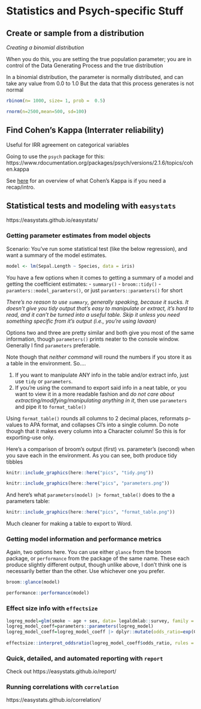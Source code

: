 # Statistics and Psych-specific Stuff


## Create or sample from a distribution

*Creating a binomial distribution*

When you do this, you are setting the true population parameter; you are in control of the Data Generating Process and the true distribution

In a binomial distribution, the parameter is normally distributed, and can take any value from 0.0 to 1.0
But the data that this process generates is not normal
```r
rbinom(n= 1000, size= 1, prob =  0.5)

rnorm(n=2500,mean=500, sd=100)
```


## Find Cohen's Kappa (Interrater reliability)

Useful for IRR agreement on categorical variables

Going to use the `psych` package for this:
https://www.rdocumentation.org/packages/psych/versions/2.1.6/topics/cohen.kappa

See [here](https://www.statisticshowto.com/cohens-kappa-statistic/) for an overview of what Cohen's Kappa is if you need a recap/intro.


## Statistical tests and modeling with `easystats`

https://easystats.github.io/easystats/

### Getting parameter estimates from model objects

Scenario: You've run some statistical test (like the below regression), and want a summary of the model estimates.
```r
model <- lm(Sepal.Length ~ Species, data = iris)
```

You have a few options when it comes to getting a summary of a model and getting the coefficient estimates:
- `summary()`
- `broom::tidy()`
- `paramters::model_paramters()`, or just `paramters::paramters()` for short

*There's no reason to use `summary`, generally speaking, because it sucks. It doesn't give you tidy output that's easy to manipulate or extract, it's hard to read, and it can't be turned into a useful table. Skip it unless you need something specific from it's output (i.e., you're using lavaan)*

Options two and three are pretty similar and both give you most of the same information, though `parameters()` prints neater to the console window. Generally I find `parameters` preferable.

Note though that *neither command* will round the numbers if you store it as a table in the environment. So....

1. If you want to manipulate ANY info in the table and/or extract info, just use `tidy` or `parameters`.
2. If you're using the command to export said info in a neat table, or you want to view it in a more readable fashion and *do not care about extracting/modifying/manipulating anything in it*, then use `parameters` and pipe it to `format_table()`

Using `format_table()` rounds all columns to 2 decimal places, reformats p-values to APA format, and collapses CI's into a single column. Do note though that it makes every column into a Character column! So this is for exporting-use only.

Here's a comparison of broom's output (first) vs. parameter's (second) when you save each in the environment. As you can see, both produce tidy tibbles

```r
knitr::include_graphics(here::here("pics", "tidy.png"))
```

```r
knitr::include_graphics(here::here("pics", "parameters.png"))
```
And here's what `parameters(model) |> format_table()` does to the a parameters table:

```r
knitr::include_graphics(here::here("pics", "format_table.png"))
```
Much cleaner for making a table to export to Word.


### Getting model information and performance metrics

Again, two options here. You can use either `glance` from the broom package, or `performance` from the package of the same name. These each produce slightly different output, though unlike above, I don't think one is necessarily better than the other. Use whichever one you prefer.

```r
broom::glance(model)
```

```r
performance::performance(model)
```


### Effect size info with `effectsize`

```r
logreg_model=glm(smoke ~ age + sex, data= legaldmlab::survey, family = "binomial")
logreg_model_coeff=parameters::parameters(logreg_model)
logreg_model_coeff=logreg_model_coeff |> dplyr::mutate(odds_ratio=exp(Coefficient))
  
effectsize::interpret_oddsratio(logreg_model_coeff$odds_ratio, rules = "chen2010")
```


### Quick, detailed, and automated reporting with `report`
Check out https://easystats.github.io/report/

### Running correlations with `correlation`
https://easystats.github.io/correlation/

